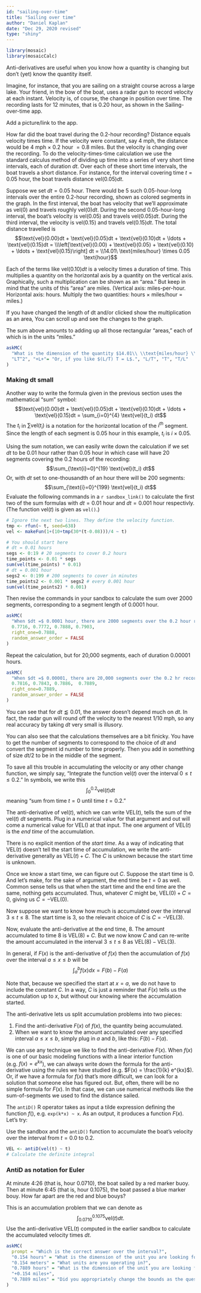 ```yaml
---
id: "sailing-over-time"
title: "Sailing over time"
author: "Daniel Kaplan"
date: "Dec 29, 2020 revised"
type: "shiny"
---
```


```r
library(mosaic)
library(mosaicCalc)
```

Anti-derivatives are useful when you know how a quantity is changing but don't (yet) know the quantity itself.

Imagine, for instance, that you are sailing on a straight course across a large lake. Your friend, in the bow of the boat, uses a radar gun to record velocity at each instant. Velocity is, of course, the change in position over time. The recording lasts for 12 minutes, that is 0.20 hour, as shown in the Sailing-over-time app.

::: {.todo}
Add a picture/link to the app.
:::


How far did the boat travel during the 0.2-hour recording? Distance equals velocity times time. If the velocity were constant, say 4 mph, the distance would be 4 mph $\times$ 0.2 hour $= 0.8$ miles. But the velocity is changing over the recording. To do the velocity-times-time calculation we use the standard calculus method of dividing up time into a series of very short time intervals, each of duration $dt$. Over each of these short time intervals, the boat travels a short distance. For instance, for the interval covering time $t = 0.05$ hour, the boat travels distance $\text{vel}(0.05) dt$.


Suppose we set $dt = 0.05$ hour. There would be 5 such 0.05-hour-long intervals over the entire 0.2-hour recording, shown as colored segments in the graph. In the first interval, the boat has velocity that we'll approximate as $\text{vel}(0)$ and travels roughly $\text{vel}(0) dt$. During the second 0.05-hour-long interval, the boat's velocity is $\text{vel}(0.05)$ and  travels $\text{vel}(0.05) dt$. During the third interval, the velocity is $\text{vel}(0.15)$ and travels $\text{vel}(0.15) dt$. The total distance travelled is
$$\text{vel}(0.00)dt + \text{vel}(0.05)dt + \text{vel}(0.10)dt + \ldots + \text{vel}(0.15)dt = \\\left[\text{vel}(0.00) + \text{vel}(0.05) + \text{vel}(0.10) + \ldots + \text{vel}(0.15)\right] dt = \\14.01\ \text{miles/hour} \times 0.05  \text{hour}$$



Each of the terms like $\text{vel}(0.10) dt$ is a velocity times a duration of time. This multiplies a quantity on the horizontal axis by a quantity on the vertical axis. Graphically, such a multiplication can be shown as an "area." But keep in mind that the units of this "area" are miles. (Vertical axis: miles-per-hour. Horizontal axis: hours. Multiply the two quantities: hours $\times$ miles/hour = miles.)



If you have changed the length of dt and/or clicked show the multiplication as an area, You can scroll up and see the changes to the graph.

The sum above amounts to adding up all those rectangular "areas," each of which is in the units "miles." 



```r
askMC(
  "What is the dimension of the quantity $14.01\\ \\text{miles/hour} \\times 0.05  \\text{hour}$?",
  "LT^2", "+L+"= "Or, if you like $(L/T) T = L$.", "L/T", "T", "T/L"
)
```


### Making dt small

Another way to write the formula given in the previous section uses the mathematical "sum" symbol:
$$\text{vel}(0.00)dt + \text{vel}(0.05)dt + \text{vel}(0.10)dt + \ldots + \text{vel}(0.15)dt = \sum_{i=0}^{4} \text{vel}(t_i) dt$$
The $t_i$ in $\sum \text{vel}(t_i)$ is a notation for the horizontal location of the $i^{th}$ segment. Since the length of each segment is 0.05 hour in this example, $t_i$ is $i \times 0.05$.

Using the sum notation, we can easily write down the calculation if we set $dt$ to be 0.01 hour rather than 0.05 hour in which case will have 20 segments covering the 0.2 hours of the recording:
$$\sum_{\text{i}=0}^{19} \text{vel}(t_i) dt$$
Or, with $dt$ set to one-thousandth of an hour there will be 200 segments:
$$\sum_{\text{i}=0}^{199} \text{vel}(t_i) dt$$
Evaluate the following commands in a `r sandbox_link()` to calculate the first two of the sum formulas with $dt = 0.01$ hour and $dt = 0.001$ hour respectivly. (The function $\text{vel}(t)$ is given as `vel()`.)


```r
# Ignore the next two lines. They define the velocity function.
tmp <- rfun(~ t, seed=638)
vel <- makeFun(1+(10+tmp(30*(t-0.08)))/4 ~ t)

# You should start here
# dt = 0.01 hours
segs <- 0:19 # 20 segments to cover 0.2 hours
time_points <- 0.01 * segs
sum(vel(time_points) * 0.01)
# dt = 0.001 hour
segs2 <- 0:199 # 200 segments to cover in minutes
time_points2 <- 0.001 * segs2 # every 0.001 hour
sum(vel(time_points2) * 0.001)
```

Then revise the commands in your sandbox to calculate the sum over 2000 segments, corresponding to a segment length of 0.0001 hour.

```r
askMC(
  "When $dt =$ 0.0001 hour, there are 2000 segments over the 0.2 hour recording. What is $$\\sum_{i = 0}^{1999} \\text{vel}(t_i = 0.0001 \\times i) dt\\ \\ \\text{?}$$",
  0.7716, 0.7772, 0.7888, 0.7903,
  right_one=0.7888,
  random_answer_order = FALSE
)
```

Repeat the calculation, but for 20,000 segments, each of duration 0.00001 hours.

```r
askMC(
  "When $dt =$ 0.00001, there are 20,000 segments over the 0.2 hr recording. What is $$\\sum_{i = 0}^{19999} \\text{vel}(t_i = 0.00001 \\times i) dt\\ \\ \\text{?}$$",
  0.7816, 0.7843, 0.7886,  0.7889,
  right_one=0.7889,
  random_answer_order = FALSE
)
```

You can see that for $dt \lessapprox 0.01$, the answer doesn't depend much on $dt$. In fact, the radar gun will round off the velocity to the nearest 1/10 mph, so any real accuracy by taking $dt$ very small is illusory.

You can also see that the calculations themselves are a bit finicky. You have to get the number of segments to correspond to the choice of $dt$ and convert the segment id number to time properly. Then you add in something of size $dt/2$ to be in the middle of the segment.

To save all this trouble in accumulating the velocity or any other change function, we simply say, "Integrate the function $\text{vel}(t)$ over the interval $0 \leq t \leq 0.2$." In symbols, we write this $$\int_0^{0.2} \text{vel}(t) dt$$ meaning "sum from time $t=0$ until time $t=0.2$."

The anti-derivative of $\text{vel}(t)$, which we can write $\text{VEL}(t)$, tells the sum of the  $\text{vel}(t)\ dt$ segments.  Plug in a numerical value for that argument and out will come a numerical value for $\text{VEL}()$ at that input. The one argument of  $\text{VEL}(t)$ is the *end time* of the accumulation.

There is no explicit mention of the *start time*. As a way of indicating that $\text{VEL}(t)$ doesn't tell the start time of accumulation, we write the anti-derivative generally as $\text{VEL}(t) + C$. The $C$ is unknown because the start time is unknown.

Once we know a start time, we can figure out $C$. Suppose the start time is $0$. And let's make, for the sake of argument, the end time be $t=0$ as well. Common sense tells us that when the start time and the end time are the same, nothing gets accumulated. Thus, whatever $C$ might be, $\text{VEL}(0) + C = 0$, giving us $C = -\text{VEL}(0)$.

Now suppose we want to know how much is accumulated over the interval $3 \leq t \leq 8$. The start time is 3, so the relevant choice of $C$ is $C = -\text{VEL}(3)$.

Now, evaluate the anti-derivative at the end time, 8. The amount accumulated to time 8 is $\text{VEL}(8) + C$. But we now know $C$ and can re-write the amount accumulated in the interval $3 \leq t \leq 8$ as $\text{VEL}(8) - \text{VEL}(3)$.

In general, if $F(x)$ is the anti-derivative of $f(x)$ then the accumulation of $f(x)$ over the interval $a \leq x \leq b$ will be $$\int_a^b f(x) dx = F(b) - F(a)$$

Note that, because we specified the start at $x=a$, we do not have to include the constant $C$. In a way, $C$ is just a reminder that $F(x)$ tells us the accumulation up to $x$, but without our knowing where the accumulation started.

The anti-derivative lets us split accumulation problems into two pieces:

1. Find the anti-derivative $F(x)$ of $f(x)$, the quantity being accumulated.
2. When we want to know the amount accumulated over any specified interval $a \leq x \leq b$, simply plug in $a$ and $b$, like this: $F(b) - F(a)$.

We can use any technique we like to find the anti-derivative $F(x)$. When $f(x)$ is one of our basic modeling functions with a linear interior function (e.g. $f(x) = e^{kx}$), we can always write down the formula for the anti-derivative using the rules we have studied (e.g. $F(x) = \frac{1}{k} e^{kx}$). Or, if we have a formula for $f(x)$ that's more difficult, we can look for a solution that someone else has figured out. But, often, there will be no simple formula for $F(x)$. In that case, we can use numerical methods like the sum-of-segments we used to find the distance sailed.

The `antiD()` R operator takes as input a tilde expression defining the function $f()$, e.g. `exp(k*x) ~ x`. As an output, it produces a function $F(x)$. Let's try:

Use the sandbox and the `antiD()` function to accumulate the boat's velocity over the interval from $t=0.0$ to $0.2$.

```r
VEL <- antiD(vel(t) ~ t)
# Calculate the definite integral

```

### AntiD as notation for Euler

At minute 4:26 (that is, hour 0.0710), the boat sailed by a red marker buoy. Then at minute 6:45 (that is, hour 0.1075), the boat passed a blue marker bouy. How far apart are the red and blue bouys?

This is an accumulation problem that we can denote as $$\int_{0.0710}^{0.1075} \text{vel}(t) dt .$$
Use the anti-derivative $\text{VEL}(t)$ computed in the earlier sandbox to calculate the accumulated velocity times $dt$.

```r
askMC(
  prompt = "Which is the correct answer over the interval?",
  "0.154 hours" = "What is the dimension of the unit you are looking for?",
  "0.154 meters" = "What units are you operating in?",
  "0.7889 hours" = "What is the dimension of the unit you are looking for?",
  "+0.154 miles+",
  "0.7889 miles" = "Did you appropriately change the bounds as the question directed?"
)
```

